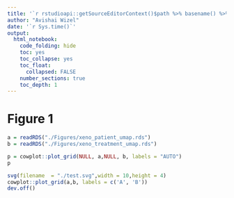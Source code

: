 ```yaml
---
title: '`r rstudioapi::getSourceEditorContext()$path %>% basename() %>% gsub(pattern = "\\.Rmd",replacement = "")`' 
author: "Avishai Wizel"
date: '`r Sys.time()`'
output: 
  html_notebook: 
    code_folding: hide
    toc: yes
    toc_collapse: yes
    toc_float: 
      collapsed: FALSE
    number_sections: true
    toc_depth: 1
---
```




# Figure 1


```r
a = readRDS("./Figures/xeno_patient_umap.rds")
b = readRDS("./Figures/xeno_treatment_umap.rds")
```


```r
p = cowplot::plot_grid(NULL, a,NULL, b, labels = "AUTO")
p
```


```r
svg(filename  = "./test.svg",width = 10,height = 4)
cowplot::plot_grid(a,b, labels = c('A', 'B'))
dev.off()
```

